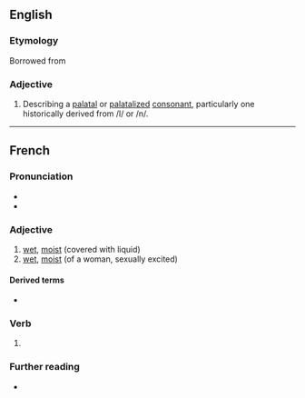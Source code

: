 {{also|mouille}}
==English==

===Etymology===
Borrowed from {{bor|en|fr|mouillé||wet, moist}}

===Adjective===
{{en-adj}}
{{wikipedia}}
# {{lb|en|phonetics}} Describing a [[palatal]] or [[palatalized]] [[consonant]], particularly one historically derived from /l/ or /n/.

----

==French==

===Pronunciation===
* {{fr-IPA}}
* {{audio|fr|LL-Q150 (fra)-GAllegre-mouillé.wav|Audio}}

===Adjective===
{{fr-adj}}

# [[wet]], [[moist]] (covered with liquid)
# [[wet]], [[moist]] (of a woman, sexually excited)

====Derived terms====
* {{l|fr|poule mouillée}}

===Verb===
{{fr-past participle}}

# {{past participle of|fr|mouiller|nocat=1}}

===Further reading===
* {{R:TLFi}}